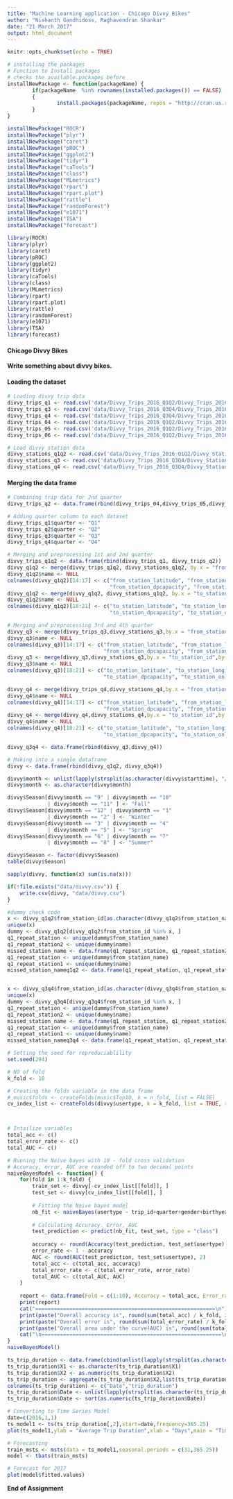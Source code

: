 ---
title: "Machine Learning application - Chicago Divvy Bikes"
author: "Nishanth Gandhidoss, Raghavendran Shankar"
date: "21 March 2017"
output: html_document
---

```{r setup, include=FALSE}
knitr::opts_chunk$set(echo = TRUE)
```


```{r include=FALSE}
# installing the packages
# Function to Install packages
# checks the available.packages before
installNewPackage <- function(packageName) {
        if(packageName  %in% rownames(installed.packages()) == FALSE)
        {
                install.packages(packageName, repos = "http://cran.us.r-project.org", dependencies=TRUE)
        }
}

installNewPackage("ROCR")
installNewPackage("plyr")
installNewPackage("caret")
installNewPackage("pROC")
installNewPackage("ggplot2")
installNewPackage("tidyr")
installNewPackage("caTools")
installNewPackage("class")
installNewPackage("MLmetrics")
installNewPackage("rpart")
installNewPackage("rpart.plot")
installNewPackage("rattle")
installNewPackage("randomForest")
installNewPackage("e1071")
installNewPackage("TSA")
installNewPackage("forecast")

library(ROCR)
library(plyr)
library(caret)
library(pROC)
library(ggplot2)
library(tidyr)
library(caTools)
library(class)
library(MLmetrics)
library(rpart)
library(rpart.plot)
library(rattle)
library(randomForest)
library(e1071)
library(TSA)
library(forecast)
```

#### Chicago Divvy Bikes 

**Write something about divvy bikes.**

#### Loading the dataset



```{r Loading the data}
# Loading divvy trip data
divvy_trips_q1 <- read.csv('data/Divvy_Trips_2016_Q1Q2/Divvy_Trips_2016_Q1.csv')
divvy_trips_q3 <- read.csv('data/Divvy_Trips_2016_Q3Q4/Divvy_Trips_2016_Q3.csv')
divvy_trips_q4 <- read.csv('data/Divvy_Trips_2016_Q3Q4/Divvy_Trips_2016_Q4.csv')
divvy_trips_04 <- read.csv('data/Divvy_Trips_2016_Q1Q2/Divvy_Trips_2016_04.csv')
divvy_trips_05 <- read.csv('data/Divvy_Trips_2016_Q1Q2/Divvy_Trips_2016_05.csv')
divvy_trips_06 <- read.csv('data/Divvy_Trips_2016_Q1Q2/Divvy_Trips_2016_06.csv')

# Load divvy station data
divvy_stations_q1q2 <- read.csv('data/Divvy_Trips_2016_Q1Q2/Divvy_Stations_2016_Q1Q2.csv')
divvy_stations_q3 <- read.csv('data/Divvy_Trips_2016_Q3Q4/Divvy_Stations_2016_Q3.csv')
divvy_stations_q4 <- read.csv('data/Divvy_Trips_2016_Q3Q4/Divvy_Stations_2016_Q4.csv')
```


#### Merging the data frame



```{r Merging the data frame}
# Combining trip data for 2nd quarter
divvy_trips_q2 <- data.frame(rbind(divvy_trips_04,divvy_trips_05,divvy_trips_06))

# Adding quarter column to each dataset
divvy_trips_q1$quarter <- "Q1"
divvy_trips_q2$quarter <- "Q2"
divvy_trips_q3$quarter <- "Q3"
divvy_trips_q4$quarter <- "Q4"

# Merging and preprocessing 1st and 2nd quarter
divvy_trips_q1q2 <- data.frame(rbind(divvy_trips_q1, divvy_trips_q2))
divvy_q1q2 <- merge(divvy_trips_q1q2, divvy_stations_q1q2, by.x = "from_station_id", by.y = "id")
divvy_q1q2$name <- NULL
colnames(divvy_q1q2)[14:17] <- c("from_station_latitude", "from_station_longitude",
                                 "from_station_dpcapacity", "from_station_online_date")
divvy_q1q2 <- merge(divvy_q1q2, divvy_stations_q1q2, by.x = "to_station_id", by.y = "id")
divvy_q1q2$name <- NULL
colnames(divvy_q1q2)[18:21] <- c("to_station_latitude", "to_station_longitude", 
                                 "to_station_dpcapacity", "to_station_online_date")

# Merging and preprocessing 3rd and 4th quarter
divvy_q3 <- merge(divvy_trips_q3,divvy_stations_q3,by.x = "from_station_id",by.y = "id")
divvy_q3$name <- NULL
colnames(divvy_q3)[14:17] <- c("from_station_latitude", "from_station_longitude",
                               "from_station_dpcapacity", "from_station_online_date")
divvy_q3 <- merge(divvy_q3,divvy_stations_q3,by.x = "to_station_id",by.y = "id")
divvy_q3$name <- NULL
colnames(divvy_q3)[18:21] <- c("to_station_latitude", "to_station_longitude", 
                               "to_station_dpcapacity", "to_station_online_date")

divvy_q4 <- merge(divvy_trips_q4,divvy_stations_q4,by.x = "from_station_id",by.y = "id")
divvy_q4$name <- NULL
colnames(divvy_q4)[14:17] <- c("from_station_latitude", "from_station_longitude",
                               "from_station_dpcapacity", "from_station_online_date")
divvy_q4 <- merge(divvy_q4,divvy_stations_q4,by.x = "to_station_id",by.y = "id")
divvy_q4$name <- NULL
colnames(divvy_q4)[18:21] <- c("to_station_latitude", "to_station_longitude", 
                               "to_station_dpcapacity", "to_station_online_date")

divvy_q3q4 <- data.frame(rbind(divvy_q3,divvy_q4))

# Making into a single dataframe
divvy <- data.frame(rbind(divvy_q1q2, divvy_q3q4))
```


```{r Creating Seasonality}
divvy$month <- unlist(lapply(strsplit(as.character(divvy$starttime), "/"), function(x) x[1]))
divvy$month <- as.character(divvy$month)

divvy$Season[divvy$month == "9" | divvy$month == "10" 
             | divvy$month == "11" ] <- "Fall"
divvy$Season[divvy$month == "12" | divvy$month == "1" 
             | divvy$month == "2" ] <- "Winter"
divvy$Season[divvy$month == "3" | divvy$month == "4" 
             | divvy$month == "5" ] <- "Spring"
divvy$Season[divvy$month == "6" | divvy$month == "7" 
             | divvy$month == "8" ] <- "Summer"

divvy$Season <- factor(divvy$Season)
table(divvy$Season)
```



```{r Verifying for missing values}
sapply(divvy, function(x) sum(is.na(x)))
```


```{r Writing to a csv file}
if(!file.exists("data/divvy.csv")) {
    write.csv(divvy, "data/divvy.csv")
}
```




```{r}
#dummy check code
x <- divvy_q1q2$from_station_id[as.character(divvy_q1q2$from_station_name) != as.character(divvy_q1q2$name)]
unique(x)
dummy <- divvy_q1q2[divvy_q1q2$from_station_id %in% x, ]
q1_repeat_station <- unique(dummy$from_station_name)
q1_repeat_station2 <- unique(dummy$name)
missed_station_name <- data.frame(q1_repeat_station, q1_repeat_station2)
q1_repeat_station <- unique(dummy$from_station_name)
q1_repeat_station1 <- unique(dummy$name)
missed_station_nameq1q2 <- data.frame(q1_repeat_station, q1_repeat_station1)


x <- divvy_q3q4$from_station_id[as.character(divvy_q3q4$from_station_name) != as.character(divvy_q3q4$name)]
unique(x)
dummy <- divvy_q3q4[divvy_q3q4$from_station_id %in% x, ]
q1_repeat_station <- unique(dummy$from_station_name)
q1_repeat_station2 <- unique(dummy$name)
missed_station_name <- data.frame(q1_repeat_station, q1_repeat_station2)
q1_repeat_station <- unique(dummy$from_station_name)
q1_repeat_station1 <- unique(dummy$name)
missed_station_nameq3q4 <- data.frame(q1_repeat_station, q1_repeat_station1)
```

```{r}
# Setting the seed for reproduciablility
set.seed(294)

# NO of fold
k_fold <- 10

# Creating the folds variable in the data frame
# music$folds <- createFolds(music$Top10, k = n_fold, list = FALSE)
cv_index_list <- createFolds(divvy$usertype, k = k_fold, list = TRUE, returnTrain = FALSE)



# Intailize variables
total_acc <- c()
total_error_rate <- c()
total_AUC <- c()

# Running the Naive bayes with 10 - fold cross validation
# Accuracy, error, AUC are rounded off to two decimal points
naiveBayesModel <- function() {
    for(fold in 1:k_fold) {
        train_set <- divvy[-cv_index_list[[fold]], ] 
        test_set <- divvy[cv_index_list[[fold]], ] 
        
        # Fitting the Naive bayes model
        nb_fit <- naiveBayes(usertype ~ trip_id+quarter+gender+birthyear, data = train_set)
        
        # Calculating Accuracy. Error, AUC
        test_prediction <- predict(nb_fit, test_set, type = "class")
        
        accuracy <- round(Accuracy(test_prediction, test_set$usertype), 2)
        error_rate <- 1 - accuracy
        AUC <- round(AUC(test_prediction, test_set$usertype), 2)
        total_acc <- c(total_acc, accuracy)
        total_error_rate <- c(total_error_rate, error_rate)
        total_AUC <- c(total_AUC, AUC)
    }
    
    report <- data.frame(Fold = c(1:10), Accuracy = total_acc, Error_rate = total_error_rate, AUC = total_AUC)
    print(report)
    cat("==========================================================\n")
    print(paste("Overall accuracy is", round(sum(total_acc) / k_fold, 2), sep = " "))
    print(paste("Overall error is", round(sum(total_error_rate) / k_fold, 2), sep =" "))
    print(paste("Overall area under the curve(AUC) is", round(sum(total_AUC) / k_fold, 2), sep = " "))
    cat("\n==========================================================\n")
}
naiveBayesModel()
```

```{r Time Series model for Average Trip Duration}
ts_trip_duration <- data.frame(cbind(unlist(lapply(strsplit(as.character(divvy$starttime), "/"), function(x) paste0(x[1],"/",x[2]))),divvy$tripduration))
ts_trip_duration$X1 <- as.character(ts_trip_duration$X1)
ts_trip_duration$X2 <- as.numeric(ts_trip_duration$X2)
ts_trip_duration <- aggregate(ts_trip_duration$X2,list(ts_trip_duration$X1),mean)
colnames(ts_trip_duration) <- c("Date","trip_duration")
ts_trip_duration$Date <- unlist(lapply(strsplit(as.character(ts_trip_duration$Date),"/"),function(x) x[1]))
ts_trip_duration$Date <- sort(as.numeric(ts_trip_duration$Date))

# Converting to Time Series Model
date=c(2016,1,1)
ts_model1 <- ts(ts_trip_duration[,2],start=date,frequency=365.25)
plot(ts_model1,ylab = "Average Trip Duration",xlab = "Days",main = "Time Series model of Average Trip Duration for 2016")

# Forecasting
train_msts <- msts(data = ts_model1,seasonal.periods = c(31,365.25))
model <- tbats(train_msts)

# Forecast for 2017
plot(model$fitted.values)
```


**End of Assignment**